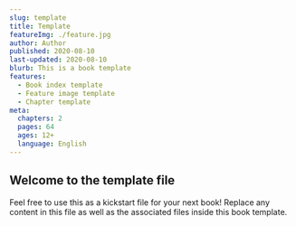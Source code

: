 ```yaml
---
slug: template
title: Template
featureImg: ./feature.jpg
author: Author
published: 2020-08-10
last-updated: 2020-08-10
blurb: This is a book template
features:
  - Book index template
  - Feature image template
  - Chapter template
meta:
  chapters: 2
  pages: 64
  ages: 12+
  language: English
---
```


## Welcome to the template file

Feel free to use this as a kickstart file for your next book!
Replace any content in this file as well as the associated files inside this book template.
